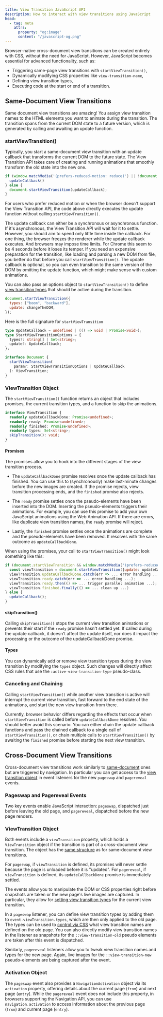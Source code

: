 ```yaml
---
title: View Transition JavaScript API
description: How to interact with view transitions using JavaScript
head:
  - tag: meta
    attrs:
      property: "og:image"
      content: "/javascript-og.png"
---
```


Browser-native cross-document view transitions can be created entirely with CSS, without the need for JavaScript. However, JavaScript becomes essential for advanced functionality, such as:

- Triggering same-page view transitions with `startViewTransition()`,
- Dynamically modifying CSS properties like `view-transition-name`,
- Defining view transition types,
- Executing code at the start or end of a transition.

## Same-Document View Transitions

Same document view transitions are amazing! You assign view transition names to the HTML elements you want to animate during the transition. The transition spans from the current DOM state  to a future version, which is generated by calling and awaiting an update function.

### startViewTransition()

Typically, you start a same-document view transition with an update callback that transforms the current DOM to the future state. The View Transition API takes care of creating and running animations that smoothly transform the old state into the new one.

```js
if (window.matchMedia('(prefers-reduced-motion: reduce)') || !document.startViewTransition) {
  updateCallback()
} else {
  document.startViewTransition(updateCallback);
}
```
For users who prefer reduced motion or when the browser doesn't support the View Transition API, the code above directly executes the update function without calling `startViewTransition()`.

The update callback can either be a synchronous or asynchronous function. If it's asynchronous, the View Transition API will wait for it to settle. However, you should aim to spend only little time inside the callback. For one thing, the browser freezes the renderer while the update callback executes. And browsers may impose time limits. For Chrome this seem to be 4 seconds before it loses its temper. If you need an expensive preparation for the transition, like loading and parsing a new DOM from file, you better do that before you call `startViewTransition()`. The update callback is optional, so you can even transition to the same version of the DOM by omitting the update function, which might make sense with custom animations.

You can also pass an options object to `startViewTransition()` to define [view transition types](/basics/styling/#-with-types) that should be active during the transition.

```js
document.startViewTransition({
  types: ["boom", "backward"],
  update: changeTheDOM,
});
```

Here is the full signature for `startViewTransition`

```ts
type UpdateCallback = undefined | (() => void | Promise<void>);
type StartViewTransitionOptions = {
  types?: string[] | Set<string>;
  update?: UpdateCallback;
};

interface Document {
  startViewTransition(
    param?: StartViewTransitionOptions | UpdateCallback
  ): ViewTransition;
}
```

### ViewTransition Object

The `startViewTransition()` function returns an object that includes promises, the current transition types, and a function to skip the animations.

```ts
interface ViewTransition {
  readonly updateCallbackDone: Promise<undefined>;
  readonly ready: Promise<undefined>;
  readonly finished: Promise<undefined>;
  readonly types: Set<string>;
  skipTransition(): void;
}
```

#### Promises

The promises allow you to hook into the different stages of the view transition process.

* The `updateCallbackDone` promise resolves once the update callback has finished. You can use this to (synchronously) make last-minute changes before the new images are created. If the promise rejects, view transition processing ends, and the `finished` promise also rejects.

* The `ready` promise settles once the pseudo-elements have been inserted into the DOM. Inserting the pseudo-elements triggers their animations. For example, you can use this promise to add your own JavaScript animations using the Web Animation API. If there are errors, like duplicate view transition names, the `ready` promise will reject.

* Lastly, the `finished` promise settles once the animations are complete and the pseudo-elements have been removed. It resolves with the same outcome as `updateCallbackDone`.

When using the promises, your call to `startViewTransition()` might look something like this:

```js
if (document.startViewTransition && window.matchMedia('(prefers-reduced-motion: no-preference)')) {
  const viewTransition = document.startViewTransition({update: updateCallback, types: ...});
  viewTransition.updateCallbackDone.catch(err => ... error handling ...);
  viewTransition.ready.catch(err => ... error handling ...);
  viewTransition.ready.then(() => ... trigger parallel animation ...);
  viewTransition.finished.finally(() => ... clean up ...)
} else {
  updateCallback();
}
```


#### skipTransition()

Calling `skipTransition()` stops the current view transition animations or prevents their start if the `ready` promise hasn't settled yet. If called during the update callback, it doesn't affect the update itself, nor does it impact the processing or the outcome of the updateCallbackDone promise.

#### Types

You can dynamically add or remove view transition types during the view transition by modifying the `types` object. Such changes will directly affect CSS rules that use the `:active-view-transition-type` pseudo-class.


### Canceling and Chaining

Calling `startViewTransition()` while another view transition is active will interrupt the current view transition, fast forward to the end state of the animations, and start the new view transition from there.

Currently, browser behavior differs regarding the effects that occur when `startViewTransition` is called before `updateCallbackDone` resolves. You should better avoid this scenario. You can either chain the update callback functions and pass the chained callback to a single call of `startViewTransition()`, or chain multiple calls to `startViewTransition()` by awaiting the `finished` promise before starting the next view transition.

## Cross-Document View Transitions

Cross-document view transitions work similarly to [same-document](#same-document-view-transitions) ones but are triggered by navigation. In particular you can get access to the [view transition object](#viewtransition-object) in event listeners for the new `pageswap` and `pagereveal` events.

### Pageswap and Pagereveal Events

Two key events enable JavaScript interaction: `pageswap`, dispatched just before leaving the old page, and `pagereveal`, dispatched before the new page renders.

### ViewTransition Object

Both events include a `viewTransition` property, which holds a `ViewTransition` object if the transition is part of a cross-document view transition. The object has the [same structure](/basics/javascript/#viewtransition-object) as for same-document view transitions.

For `pageswap`, if `viewTransition` is defined, its promises will never settle because the page is unloaded before it is "updated".
For `pagereveal`, if `viewTransition` is defined, its `updateCallbackDone` promise is immediately settled.

The events allow you to manipulate the DOM or CSS properties right before snapshots are taken or the new page's live images are captured. In particular, they allow for [setting view transition types](/basics/styling/#-with-types) for the current view transition.

In a `pageswap` listener, you can define view transition types by adding them to `event.viewTransition.types`, which are then only applied to the old page. The types can be used to [control via CSS](/tools/turn-signal/#switching-transition-names) what view transition names are defined on the old page. You can also directly modify view transition names in the listener as snapshots for the `::view-transition-old` pseudo elements are taken after this event is dispatched.

Similarly, `pagereveal` listeners allow you to tweak view transition names and types for the new page. Again, live images for the `::view-transition-new` pseudo-elements are being captured after the event.

### Activation Object

The `pageswap` event also provides a `NavigationActivation` object via its `activation` property, offering details about the current page (`from`) and next page (`entry`). While the `pagereveal` event does not include this property, in browsers supporting the Navigation API, you can use `navigation.activation` to access information about the previous page (`from`) and current page (`entry`).
